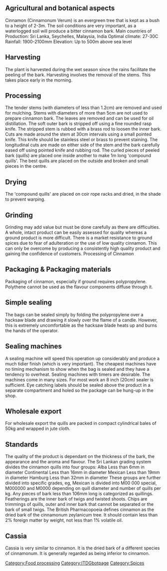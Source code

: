 ==Agricultural and botanical aspects==
Cinnamon (Cinnamonum Verum) is an evergreen tree that is kept as a bush to a height of 2-3m. The soil conditions are very important, as a waterlogged soil will produce a bitter cinnamon bark. 
Main countries of Production: Sri Lanka, Seychelles, Malaysia, India 
Optimal climate:  27-30C 
Rainfall:  1900-2100mm 
Elevation:  Up to 500m above sea level 
==Harvesting==
The plant is harvested during the wet season since the rains facilitate the peeling of the bark. Harvesting involves the removal of the stems. This takes place early in the morning. 
==Processing==
The tender stems (with diameters of less than 1.2cm) are removed and used for mulching.  Stems with diameters of more than 5cm are not used to prepare cinnamon bark.  The leaves are removed and can be used for oil distillation.  The soft outer bark is stripped off using a fine rounded rasp knife.  The stripped stem is rubbed with a brass rod to loosen the inner bark.  Cuts are made around the stem at 30cm intervals using a small pointed knife. This knife should be stainless steel or brass to prevent staining.  The longitudinal cuts are made on either side of the stem and the bark carefully eased off using pointed knife and rubbing rod.  The curled pieces of peeled bark (quills) are placed one inside another to make 1m long 'compound quills'. The best quills are placed on the outside and broken and small pieces in the centre. 
==Drying==
The 'compound quills' are placed on coir rope racks and dried, in the shade to prevent warping. 
==Grinding==
Grinding may add value but must be done carefully as there are difficulties. A whole, intact product can be easily assessed for quality whereas a ground product is more difficult. There is a market resistance to ground spices due to fear of adulteration or the use of low quality cinnamon. This can only be overcome by producing a consistently high quality product and gaining the confidence of customers. 
Processing of Cinnamon    
==Packaging &amp; Packaging materials==
Packaging of cinnamon, especially if ground requires polypropylene. Polythene cannot be used as the flavour components diffuse through it. 
==Simple sealing==
The bags can be sealed simply by folding the polypropylene over a hacksaw blade and drawing it slowly over the flame of a candle. However, this is extremely uncomfortable as the hacksaw blade heats up and burns the hands of the operator. 
==Sealing machines==
A sealing machine will speed this operation up considerably and produce a much tidier finish (which is very important). The cheapest machines have no timing mechanism to show when the bag is sealed and they have a tendency to overheat. Sealing machines with timers are desirable. The machines come in many sizes. For most work an 8 inch (20cm) sealer is sufficient. Eye catching labels should be sealed above the product in a separate compartment and holed so the package can be hung-up in the shop. 
==Wholesale export==
For wholesale export the quills are packed in compact cylindrical bales of 50kg and wrapped in jute cloth. 
==Standards==
The quality of the product is dependant on the thickness of the bark, the appearance and the aroma and flavour. The Sri Lankan grading system divides the cinnamon quills into four groups:  Alba  Less than 6mm in diameter  Continental  Less than 16mm in diameter  Mexican  Less than 19mm in diameter  Hamburg  Less than 32mm in diameter These groups are further divided into specific grades, eg, Mexican is divided into M00 000 special, M000000 and M0000 depending on quill diameter and number of quills per kg. Any pieces of bark less than 106mm long is categorized as quillings. Featherings are the inner bark of twigs and twisted shoots. Chips are trimmings of quills, outer and inner bark that cannot be separated or the bark of small twigs. The British Pharmacopoeia defines cinnamon as the dried bark of the cinnamonum zeylanicum tree. It should contain less than 2% foreign matter by weight, not less than 1% volatile oil. 
==Cassia==
Cassia is very similar to cinnamon. It is the dried bark of a different species of cinnamonum. It is generally regarded as being inferior to cinnamon.

[[Category:Food processing]]
[[Category:ITDGbotpage]]
[[Category:Spices]]
